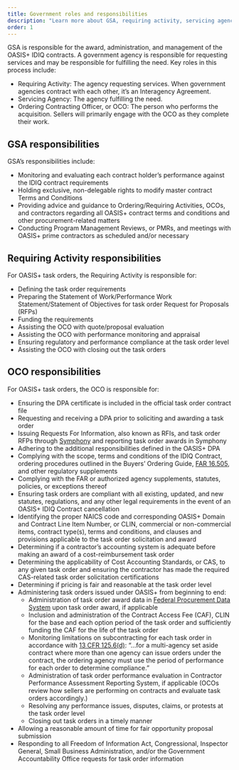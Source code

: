 ```yaml
---
title: Government roles and responsibilities 
description: "Learn more about GSA, requiring activity, servicing agency, contrat holder, and OCO responsibilities; how each role fulfills contract needs."
order: 1
---
```

GSA is responsible for the award, administration, and management of the OASIS+ IDIQ contracts. A government agency is responsible for requesting services and may be responsible for fulfilling the need. Key roles in this process include: 

- Requiring Activity: The agency requesting services. When government agencies contract with each other, it’s an Interagency Agreement.
- Servicing Agency: The agency fulfilling the need.
- Ordering Contracting Officer, or OCO: The person who performs the acquisition. Sellers will primarily engage with the OCO as they complete their work.


## GSA responsibilities

GSA’s responsibilities include:

- Monitoring and evaluating each contract holder’s performance against the IDIQ contract requirements
- Holding exclusive, non-delegable rights to modify master contract Terms and Conditions
- Providing advice and guidance to Ordering/Requiring Activities, OCOs, and contractors regarding all OASIS+ contract terms and conditions and other procurement-related matters
- Conducting Program Management Reviews, or PMRs, and meetings with OASIS+ prime contractors as scheduled and/or necessary

## Requiring Activity responsibilities

For OASIS+ task orders, the Requiring Activity is responsible for: 

- Defining the task order requirements
- Preparing the Statement of Work/Performance Work Statement/Statement of Objectives for task order Request for Proposals (RFPs)
- Funding the requirements
- Assisting the OCO with quote/proposal evaluation
- Assisting the OCO with performance monitoring and appraisal
- Ensuring regulatory and performance compliance at the task order level
- Assisting the OCO with closing out the task orders

## OCO responsibilities

For OASIS+ task orders, the OCO is responsible for: 

- Ensuring the DPA certificate is included in the official task order contract file
- Requesting and receiving a DPA prior to soliciting and awarding a task order
- Issuing Requests For Information, also known as RFIs, and task order RFPs through [Symphony](https://oasis.app.cloud.gov/) and reporting task order awards in Symphony
- Adhering to the additional responsibilities defined in the OASIS+ DPA
- Complying with the scope, terms and conditions of the IDIQ Contract, ordering procedures outlined in the Buyers’ Ordering Guide, [FAR 16.505](https://www.acquisition.gov/far/16.505), and other regulatory supplements
- Complying with the FAR or authorized agency supplements, statutes, policies, or exceptions thereof
- Ensuring task orders are compliant with all existing, updated, and new statutes, regulations, and any other legal requirements in the event of an OASIS+ IDIQ Contract cancellation
- Identifying the proper NAICS code and corresponding OASIS+ Domain and Contract Line Item Number, or CLIN, commercial or non-commercial items, contract type(s), terms and conditions, and clauses and provisions applicable to the task order solicitation and award
- Determining if a contractor’s accounting system is adequate before making an award of a cost-reimbursement task order
- Determining the applicability of Cost Accounting Standards, or CAS, to any given task order and ensuring the contractor has made the required CAS-related task order solicitation certifications
- Determining if pricing is fair and reasonable at the task order level
- Administering task orders issued under OASIS+ from beginning to end: 
    - Administration of task order award data in [Federal Procurement Data System](https://www.fpds.gov/fpdsng_cms/index.php/en/) upon task order award, if applicable
    - Inclusion and administration of the Contract Access Fee (CAF), CLIN for the base and each option period of the task order and sufficiently funding the CAF for the life of the task order
    - Monitoring limitations on subcontracting for each task order in accordance with [13 CFR 125.6(d)](https://www.ecfr.gov/current/title-13/part-125#p-125.6(d)): “…for a multi-agency set aside contract where more than one agency can issue orders under the contract, the ordering agency must use the period of performance for each order to determine compliance.”
    - Administration of task order performance evaluation in Contractor Performance Assessment Reporting System, if applicable (OCOs review how sellers are performing on contracts and evaluate task orders accordingly.)
    - Resolving any performance issues, disputes, claims, or protests at the task order level
    - Closing out task orders in a timely manner
- Allowing a reasonable amount of time for fair opportunity proposal submission
- Responding to all Freedom of Information Act, Congressional, Inspector General, Small Business Administration, and/or the Government Accountability Office requests for task order information
